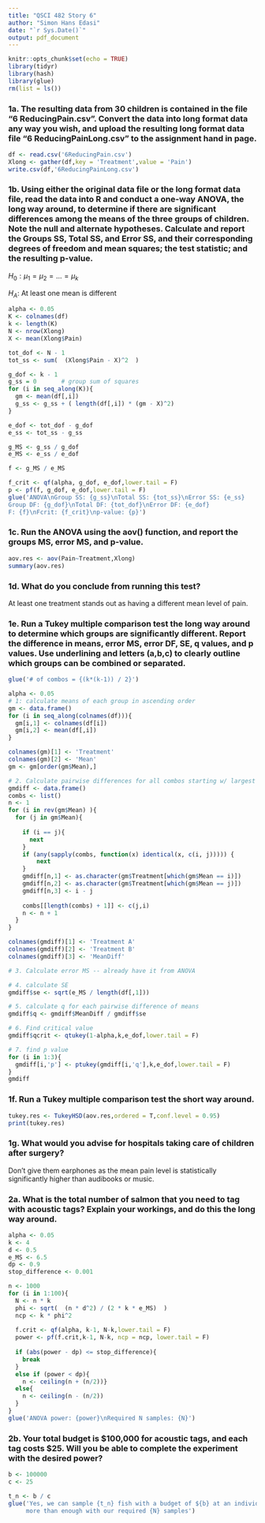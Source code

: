 ```yaml
---
title: "QSCI 482 Story 6"
author: "Simon Hans Edasi"
date: "`r Sys.Date()`"
output: pdf_document
---
```


```r
knitr::opts_chunk$set(echo = TRUE)
library(tidyr)
library(hash)
library(glue)
rm(list = ls())
```


### 1a. The resulting data from 30 children is contained in the file "6 ReducingPain.csv". Convert the data into long format data any way you wish, and upload the resulting long format data file "6 ReducingPainLong.csv" to the assignment hand in page.
```r
df <- read.csv('6ReducingPain.csv')
Xlong <- gather(df,key = 'Treatment',value = 'Pain')
write.csv(df,'6ReducingPainLong.csv')
```


### 1b. Using either the original data file or the long format data file, read the data into R and conduct a one-way ANOVA, the long way around, to determine if there are significant differences among the means of the three groups of children. Note the null and alternate hypotheses. Calculate and report the Groups SS, Total SS, and Error SS, and their corresponding degrees of freedom and mean squares; the test statistic; and the resulting p-value.

$H_0: \mu_1 = \mu_2 = ... = \mu_k$

$H_A:$ At least one mean is different

```r
alpha <- 0.05
K <- colnames(df)
k <- length(K)
N <- nrow(Xlong)
X <- mean(Xlong$Pain)

tot_dof <- N - 1
tot_ss <- sum(  (Xlong$Pain - X)^2  )

g_dof <- k - 1
g_ss = 0       # group sum of squares
for (i in seq_along(K)){
  gm <- mean(df[,i])
  g_ss <- g_ss + ( length(df[,i]) * (gm - X)^2)
}

e_dof <- tot_dof - g_dof
e_ss <- tot_ss - g_ss

g_MS <- g_ss / g_dof
e_MS <- e_ss / e_dof

f <- g_MS / e_MS

f_crit <- qf(alpha, g_dof, e_dof,lower.tail = F)
p <- pf(f, g_dof, e_dof,lower.tail = F)
glue('ANOVA\nGroup SS: {g_ss}\nTotal SS: {tot_ss}\nError SS: {e_ss}
Group DF: {g_dof}\nTotal DF: {tot_dof}\nError DF: {e_dof}
F: {f}\nFcrit: {f_crit}\np-value: {p}')
```


### 1c. Run the ANOVA using the aov() function, and report the groups MS, error MS, and p-value.
```r
aov.res <- aov(Pain~Treatment,Xlong)
summary(aov.res)
```

### 1d. What do you conclude from running this test?

At least one treatment stands out as having a different mean level of pain.

### 1e. Run a Tukey multiple comparison test the long way around to determine which groups are significantly different. Report the difference in means, error MS, error DF, SE, q values, and p values. Use underlining and letters (a,b,c) to clearly outline which groups can be combined or separated.

```r
glue('# of combos = {(k*(k-1)) / 2}')
```

```r
alpha <- 0.05
# 1: calculate means of each group in ascending order
gm <- data.frame()
for (i in seq_along(colnames(df))){
  gm[i,1] <- colnames(df[i])
  gm[i,2] <- mean(df[,i])
}

colnames(gm)[1] <- 'Treatment'
colnames(gm)[2] <- 'Mean'
gm <- gm[order(gm$Mean),]

# 2. Calculate pairwise differences for all combos starting w/ largest diff
gmdiff <- data.frame()
combs <- list()
n <- 1
for (i in rev(gm$Mean) ){
  for (j in gm$Mean){
    
    if (i == j){
      next
    }
    if (any(sapply(combs, function(x) identical(x, c(i, j))))) {
        next
    }
    gmdiff[n,1] <- as.character(gm$Treatment[which(gm$Mean == i)])
    gmdiff[n,2] <- as.character(gm$Treatment[which(gm$Mean == j)])
    gmdiff[n,3] <- i - j
    
    combs[[length(combs) + 1]] <- c(j,i)
    n <- n + 1
  }
}

colnames(gmdiff)[1] <- 'Treatment A'
colnames(gmdiff)[2] <- 'Treatment B'
colnames(gmdiff)[3] <- 'MeanDiff'

# 3. Calculate error MS -- already have it from ANOVA

# 4. calculate SE
gmdiff$se <- sqrt(e_MS / length(df[,1]))

# 5. calculate q for each pairwise difference of means
gmdiff$q <- gmdiff$MeanDiff / gmdiff$se

# 6. Find critical value 
gmdiff$qcrit <- qtukey(1-alpha,k,e_dof,lower.tail = F)

# 7. find p value
for (i in 1:3){
  gmdiff[i,'p'] <- ptukey(gmdiff[i,'q'],k,e_dof,lower.tail = F)
}
gmdiff
```


### 1f. Run a Tukey multiple comparison test the short way around.

```r
tukey.res <- TukeyHSD(aov.res,ordered = T,conf.level = 0.95)
print(tukey.res)
```

### 1g. What would you advise for hospitals taking care of children after surgery?

Don't give them earphones as the mean pain level is statistically significantly higher than audibooks or music.

\section{Question 2}

### 2a. What is the total number of salmon that you need to tag with acoustic tags? Explain your workings, and do this the long way around.

```r
alpha <- 0.05
k <- 4
d <- 0.5
e_MS <- 6.5
dp <- 0.9
stop_difference <- 0.001

n <- 1000
for (i in 1:100){
  N <- n * k
  phi <- sqrt(  (n * d^2) / (2 * k * e_MS)  )
  ncp <- k * phi^2
  
  f.crit <- qf(alpha, k-1, N-k,lower.tail = F)
  power <- pf(f.crit,k-1, N-k, ncp = ncp, lower.tail = F)
  
  if (abs(power - dp) <= stop_difference){
    break
  } 
  else if (power < dp){
    n <- ceiling(n + (n/2))}
  else{
    n <- ceiling(n - (n/2))
  }
}
glue('ANOVA power: {power}\nRequired N samples: {N}')
```



### 2b. Your total budget is $100,000 for acoustic tags, and each tag costs $25. Will you be able to complete the experiment with the desired power?

```r
b <- 100000
c <- 25

t_n <- b / c
glue('Yes, we can sample {t_n} fish with a budget of ${b} at an individual cost ${c}, 
     more than enough with our required {N} samples')
```
